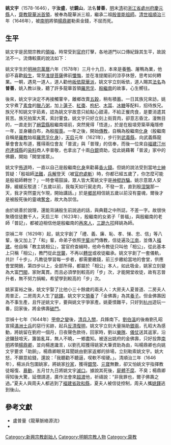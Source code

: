 {{no footnotes|time=2014-07-11T18:28:12+00:00}}
'''姚文宇'''（1578-1646），字'''汝盛'''，號'''鏡山'''，法名'''普善'''，[[明|明]]末[[清|清]]初[[浙江省|浙江省]][[處州府|處州府]][[慶元縣|慶元縣]]人，[[齋教|齋教]][[龍華派|龍華派]][[首領|首領]]，被奉為龍華派三祖，繼承二祖[[殷普能|殷普能祖師]]。[[清世祖|清世祖]][[順治|順治]]三年（1646年），被[[南明|南明]]將領[[楊鼎卿|楊鼎卿]]勒索金錢，不屈而死。

==生平==
姚文宇是民間宗教的[[領袖|領袖]]，時常受到[[官府|官府]]打擊，各地道門以口傳紀錄其生平，故說法不一。流傳較廣的說法如下：

姚文宇生於[[明神宗|明神宗]][[萬曆|萬曆]]六年（1578年）三月十九日，本來是養[[鴨|鴨]]、屠鴨為業，他卻不喜歡[[殺生|殺生]]，常至[[准提菩薩|准提菩薩]]佛前[[懺悔|懺悔]]，並在准提閣前的涼亭休憩，思考如何轉業。一朝，遇見一道人，道人勸他[[皈依|皈依]][[龍華派|龍華派]]，姚文宇立刻皈依，道人賜其[[法名|法名]]為'''普善'''，姚入教以後，聽了許多龍華首領[[羅思孚|羅思孚]]、[[殷繼南|殷繼南]]的故事，心生嚮往。

後來，姚文宇決定不再接觸葷辛，離鄉改賣[[五穀|五穀]]，稍有積蓄。一日其族兄來訪，姚文宇煮了[[素食|素食]]的[[臘八粥|臘八粥]]，加上[[蓮子|蓮子]]、[[紅棗|紅棗]]、[[枸杞|枸杞]]、[[木耳|木耳]]、[[冰糖|冰糖]]等配料，招待族兄。族兄不知姚文宇茹素，認為姚文宇故意只給點心甜湯，不給正餐肉食，是要消遣其貧苦。族兄拍案大罵，索討葷食。姚文宇只好立刻上街買肉，卻意志昏沈，漫無目的，一直走到了[[縉雲縣|縉雲縣]]殷繼南墳前，突然覺得「悟道」，於是在殷墳旁築草庵隱修一年，並身纏白布，為殷[[服喪|服喪]]。一年之後，開始[[傳教|傳教]]，自稱為殷繼南[[化身|化身]]（殷繼南自稱是[[羅教|羅教]]始祖[[羅思孚|羅思孚]][[化身|化身]]），[[天启|天启]]元年（1621年），步行到[[武義縣|武義縣]]，向武義縣龍華會會友布道，獲得兩位會友「普波」與「普理」的信奉，而後一位來自[[福建|福建]][[汀州府|汀州府]][[連城縣|連城縣]]的[[染料|染料]]商人李普敬，也拿出了十兩[[白銀|白銀]]資助，從此姚藉著「普波」家中的佛廳，開始「開堂接眾」。

姚文宇[[佈道|佈道]]時，一直以自己是殷繼南[[化身|化身]]來勸募[[香火錢|香火錢]]。但姚的說法受到當地[[士紳|士紳]]質疑：「殷祖師[[法難|法難]]，[[兵解|兵解]]登天（被[[官府|官府]][[處斬|處斬]]）時，你都已經五歲了，你怎麼可能是殷祖師轉世？」一時會場鼓譟，眾人皆大罵姚文宇是[[神棍|神棍]][[詐騙|詐騙]]。姚示意眾人安靜，緩緩反駁道：「五歲以前，我每天如行屍走肉，不發一言，直到殷[[涅槃|涅槃]]那一天，我才突然靈光乍現，開始講話。」於是[[鄉民|鄉民]]相信姚五歲以前沒有靈魂，爾後才是被殷死後的靈魂[[奪舍|奪舍]]，故大為崇信。

由於姚善於說理，還能背誦殷生前說過的話，與典籍之中所誌，不差一字。故很快聚積信徒數千人，天启三年（1623年），殷繼南的女弟子「普福」，與殷繼南的老師「普記」，都被迫相信他是殷繼南的[[再來人|再來人]]，[[三跪九叩|三跪九叩]]拜姚為師。

崇禎二年（1629年）起，姚文宇創了「禮、義、廉、恥、孝、悌、忠、信」等八輩，後又加上了「和」輩，命弟子依照[[字輩|字輩]]出門傳教，信徒遍及[[江南|江南]]，並傳入[[福建|福建]]。他自稱「教主姚相公」，當官府查緝時，他命令教徒只叫他「相公」，從此基本上只稱「相公」，教門從此[[世襲|世襲]]，不再以[[轉世|轉世]]或收徒繼承。姚文宇創了一套儀軌，共計「十步」，凡教徒學習每一步者，都需要繳錢，前三步繳給當地的會堂，供應會堂開銷，第四步以上，全部所得，都屬於「相公」本人，如此吸金，姚家立刻變為大富[[門閥|門閥]]，家財萬貫。而且必須學到較高的「步」次，才能開堂收徒，故有志晉升者，無不努力捐輸，希望學到較高的「步」次。

姚家富裕之後，姚文宇娶了比他小三十餘歲的兩夫人：大房夫人夏普道、二房夫人周普正，二房周夫人生了[[姚鐸|姚鐸]]。姚文宇又[[領養|領養]]了「金佛壽」為其[[養子|養子]]。但金佛壽因為不事生產，且忤逆姚文宇，要與姚文宇爭家產。姚憂憤難平，只好到[[杭州|杭州]]遊玩一番，回家後，將金佛壽[[破門|破門]]。

崇禎十七年（1644年）[[甲申之變|甲申之變]]後，[[清兵入關|清兵入關]]，兵鋒南下。[[劉伯溫|劉伯溫]]的後裔劉孔昭宣揚[[滿洲|滿洲]][[士兵|士兵]]的惡行劣跡，起兵[[反清復明|反清復明]]，姚文宇立刻大量捐助[[銀兩|銀兩]]，孔昭大為感動，將姚留在劉府一個月，日夜聲色款待，回家時，劉以[[樂隊|樂隊]]、[[儀仗隊|儀仗]]送其返家，沿途鑼鼓喧天，簫笛亂耳，無人不曉，一鄉盡知。被逐出姚府的金佛壽，只好投靠[[南明|南明]]將領[[楊鼎卿|楊鼎卿]]，並向楊進讒言，以劉孔昭獲得姚家大筆資助為由，叫楊鼎卿也向姚文宇要求「助餉」，楊鼎卿眼見耳聞姚由劉家返鄉的排場，立刻勒索姚文宇。姚大怒，不願意給錢，還說：「我聽勸不聽逼，喫軟不喫硬。」。清順治三年（1646年），楊派兵包圍姚家，將姚家[[抄家|抄家]]，獲得[[銀幣|銀幣]]、[[元寶|元寶]]無數，卻又怕姚文宇指揮教徒報復、[[暴動|暴動]]，五月廿九日將姚文宇[[滅口|滅口]]。據說其死後，[[全身舍利|屍體不腐]]、不臭；楊鼎卿得知後大驚，延僧請道，廣作法會來[[超渡|超渡]]他，祈禱說：“非我罪也，爾子佛壽之過。”夏夫人與周夫人都逃到了[[福建省|福建省]][[政和縣|政和縣]]，夏夫人被信徒控制，周夫人攜[[姚鐸|姚鐸]]逃到後山。

== 參考文獻 ==
*盧普量《龍華脈絡源流》
*{{cite journal|author=羅士傑|title=〈民間教派、宗教家庭與地方社會——以十七至十九世紀中葉浙江慶元姚氏家族為中心〉|url=http://140.112.142.79/publish/pdfs/56/56.pdf|journal=《臺大歷史學報》|year=2015|volume=56|pages=87-132|accessdate=2019-10-10|language=zh-hant|archive-date=2020-07-22|archive-url=https://web.archive.org/web/20200722230114/http://140.112.142.79/publish/pdfs/56/56.pdf|dead-url=no}}

[[Category:新興宗教創始人|Category:新興宗教創始人]]
[[Category:明朝宗教人物|Category:明朝宗教人物]]
[[Category:齋教|Category:齋教]]